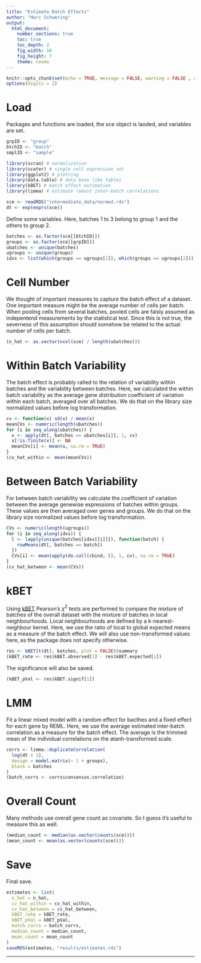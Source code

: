 ```yaml
---
title: "Estimate Batch Effects"
author: "Marc Schwering"
output:
  html_document:
    number_sections: true
    toc: true
    toc_depth: 2
    fig_width: 10
    fig_height: 7
    theme: cosmo
---
```




```r
knitr::opts_chunk$set(echo = TRUE, message = FALSE, warning = FALSE , dpi = 400)
options(digits = 2)
```

# Load

Packages and functions are loaded, the sce object is laoded, 
and variables are set.

```r
grpID <- "group"
btchID <- "batch"
smplID <- "sample"

library(scran) # normalization
library(scater) # single cell expression set
library(ggplot2) # plotting
library(data.table) # data base like tables
library(kBET) # batch effect estimation
library(limma) # estimate robust inter-batch correlations

sce <- readRDS("intermediate_data/normed.rds")
dt <- exp(exprs(sce))
```

Define some variables.
Here, batches 1 to 3 belong to group 1 and the others to group 2.

```r
batches <- as.factor(sce[[btchID]])
groups <- as.factor(sce[[grpID]])
ubatches <- unique(batches)
ugroups <- unique(groups)
idxs <- list(which(groups == ugroups[1]), which(groups == ugroups[2]))
```






# Cell Number

We thought of important measures to capture the batch effect of a dataset.
One important measure might be the average number of cells per batch.
When pooling cells from several batches, pooled cells are falsly assumed as
indepentend measurements by the statistical test.
Since this is not true, the severness of this assumption should somehow be
related to the actual number of cells per batch.

```r
(n_hat <- as.vector(ncol(sce) / length(ubatches)))
```


# Within Batch Variability

The batch effect is probably ralted to the relation of variability 
within batches and the variability between batches.
Here, we calculated the within batch variability as the 
average gene distribution coefficient of variation within each batch, 
averaged over all batches.
We do that on the library size normalized values before log transformation.

```r
cv <- function(x) sd(x) / mean(x)
meanCVs <- numeric(length(ubatches))
for (i in seq_along(ubatches)) {
  x <- apply(dt[, batches == ubatches[i]], 1, cv)
  x[!is.finite(x)] <- NA
  meanCVs[i] <- mean(x, na.rm = TRUE)
}
(cv_hat_within <- mean(meanCVs))
```


# Between Batch Variability

For between batch variability we calculate the coefficient of variation
between the average genewise expressions of batches within groups.
These values are then averaged over genes and groups.
We do that on the library size normalized values before log transformation.

```r
CVs <- numeric(length(ugroups))
for (i in seq_along(idxs)) {
  l <- lapply(unique(batches[idxs[[i]]]), function(batch) {
    rowMeans(dt[, batches == batch])
  })
  CVs[i] <- mean(apply(do.call(cbind, l), 1, cv), na.rm = TRUE)
}
(cv_hat_between <- mean(CVs))
```




# kBET

Using [kBET](https://github.com/theislab/kBET) Pearson's $\chi^2$ tests
are performed to compare the mixture of batches of the overall dataset
with the mixture of batches in local neighbourhoods.
Local neighbourhoods are defined by a k-nearest-neighbour kernel.
Here, we use the ratio of local to global expected means
as a measure of the batch effect.
We will also use non-transformed values here, as the package does not 
specify otherwise.

```r
res <- kBET(t(dt), batches, plot = FALSE)$summary
(kBET_rate <- res$kBET.observed[1] - res$kBET.expected[1])
```

The significance will also be saved.

```r
(kBET_pVal <- res$kBET.signif[1])
```


# LMM

Fit a linear mixed model with a random effect for bacthes and a fixed effect
for each gene by REML.
Here, we use the average estimated inter-batch correlation as a measure for
the batch effect.
The average is the trimmed mean of the individual correlations on the 
atanh-transformed scale.

```r
corrs <- limma::duplicateCorrelation(
  log(dt + 1), 
  design = model.matrix(~ 1 + groups), 
  block = batches
)
(batch_corrs <- corrs$consensus.correlation)
```


# Overall Count

Many methods use overall gene count as covariate.
So I guess it's useful to measure this as well.

```r
(median_count <- median(as.vector(counts(sce))))
(mean_count <- mean(as.vector(counts(sce))))
```







# Save

Final save.

```r
estimates <- list(
  n_hat = n_hat,
  cv_hat_within = cv_hat_within,
  cv_hat_between = cv_hat_between,
  kBET_rate = kBET_rate,
  kBET_pVal = kBET_pVal,
  batch_corrs = batch_corrs,
  median_count = median_count,
  mean_count = mean_count
)
saveRDS(estimates, "results/estimates.rds")
```




***


